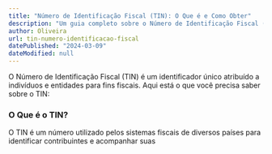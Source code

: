 ```yaml
---
title: "Número de Identificação Fiscal (TIN): O Que é e Como Obter"
description: "Um guia completo sobre o Número de Identificação Fiscal (TIN), explicando sua importância, como é atribuído e como obter o TIN em diferentes países."
author: Oliveira
url: tin-numero-identificacao-fiscal
datePublished: "2024-03-09"
dateModified: null
---
```


O Número de Identificação Fiscal (TIN) é um identificador único atribuído a indivíduos e entidades para fins fiscais. Aqui está o que você precisa saber sobre o TIN:

### O Que é o TIN?

O TIN é um número utilizado pelos sistemas fiscais de diversos países para identificar contribuintes e acompanhar suas
